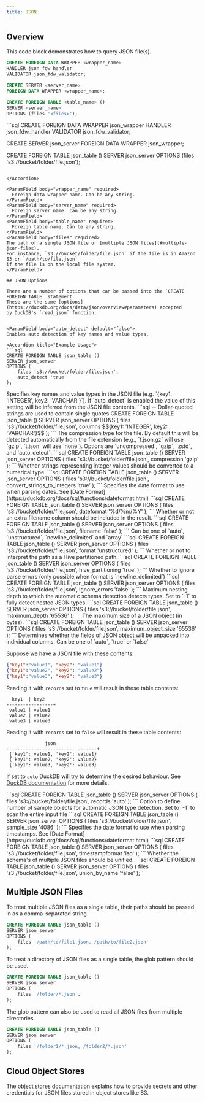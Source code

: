 ```yaml
---
title: JSON
---
```


## Overview

This code block demonstrates how to query JSON file(s).

```sql
CREATE FOREIGN DATA WRAPPER <wrapper_name>
HANDLER json_fdw_handler
VALIDATOR json_fdw_validator;

CREATE SERVER <server_name>
FOREIGN DATA WRAPPER <wrapper_name>;

CREATE FOREIGN TABLE <table_name> ()
SERVER <server_name>
OPTIONS (files '<files>');
```

<Accordion title="Example Usage">
```sql
CREATE FOREIGN DATA WRAPPER json_wrapper
HANDLER json_fdw_handler
VALIDATOR json_fdw_validator;

CREATE SERVER json_server
FOREIGN DATA WRAPPER json_wrapper;

CREATE FOREIGN TABLE json_table ()
SERVER json_server
OPTIONS (files 's3://bucket/folder/file.json');

````

</Accordion>

<ParamField body="wrapper_name" required>
  Foreign data wrapper name. Can be any string.
</ParamField>
<ParamField body="server_name" required>
  Foreign server name. Can be any string.
</ParamField>
<ParamField body="table_name" required>
  Foreign table name. Can be any string.
</ParamField>
<ParamField body="files" required>
The path of a single JSON file or [multiple JSON files](#multiple-json-files).
For instance, `s3://bucket/folder/file.json` if the file is in Amazon S3 or `/path/to/file.json`
if the file is on the local file system.
</ParamField>

## JSON Options

There are a number of options that can be passed into the `CREATE FOREIGN TABLE` statement.
These are the same [options](https://duckdb.org/docs/data/json/overview#parameters) accepted
by DuckDB's `read_json` function.


<ParamField body="auto_detect" default="false">
Enables auto detection of key names and value types.

<Accordion title="Example Usage">
```sql
CREATE FOREIGN TABLE json_table ()
SERVER json_server
OPTIONS (
    files 's3://bucket/folder/file.json',
    auto_detect 'true'
);
````

</Accordion>

</ParamField>

<ParamField body="columns" default="NULL">
Specifies key names and value types in the JSON file (e.g. `{key1: 'INTEGER', key2: 'VARCHAR'}`). If `auto_detect` is enabled the value of this setting will be inferred from the JSON file contents.

<Accordion title="Example Usage">
```sql
-- Dollar-quoted strings are used to contain single quotes
CREATE FOREIGN TABLE json_table ()
SERVER json_server
OPTIONS (
    files 's3://bucket/folder/file.json',
    columns $${key1: 'INTEGER', key2: 'VARCHAR'}$$
);
```
</Accordion>
</ParamField>

<ParamField body="compression" default="auto_detect">
The compression type for the file. By default this will be detected automatically from the file extension (e.g., `t.json.gz` will use `gzip`, `t.json` will use `none`). Options are `uncompressed`, `gzip`, `zstd`, and `auto_detect`.

<Accordion title="Example Usage">
```sql
CREATE FOREIGN TABLE json_table ()
SERVER json_server
OPTIONS (
    files 's3://bucket/folder/file.json',
    compression 'gzip'
);
```
</Accordion>
</ParamField>

<ParamField body="convert_strings_to_integers" default="false">
Whether strings representing integer values should be converted to a numerical type.

<Accordion title="Example Usage">
```sql
CREATE FOREIGN TABLE json_table ()
SERVER json_server
OPTIONS (
    files 's3://bucket/folder/file.json',
    convert_strings_to_integers 'true'
);
```
</Accordion>
</ParamField>

<ParamField body="dateformat" default="iso">
Specifies the date format to use when parsing dates. See [Date Format](https://duckdb.org/docs/sql/functions/dateformat.html)

<Accordion title="Example Usage">
```sql
CREATE FOREIGN TABLE json_table ()
SERVER json_server
OPTIONS (
    files 's3://bucket/folder/file.json',
    dateformat '%d/%m/%Y'
);
```
</Accordion>
</ParamField>

<ParamField body="filename" default="false">
Whether or not an extra filename column should be included in the result.

<Accordion title="Example Usage">
```sql
CREATE FOREIGN TABLE json_table ()
SERVER json_server
OPTIONS (
    files 's3://bucket/folder/file.json',
    filename 'false'
);
```
</Accordion>
</ParamField>

<ParamField body="format" default="array">
Can be one of `auto`, `unstructured`, `newline_delimited` and `array`

<Accordion title="Example Usage">
```sql
CREATE FOREIGN TABLE json_table ()
SERVER json_server
OPTIONS (
    files 's3://bucket/folder/file.json',
    format 'unstructured'
);
```
</Accordion>
</ParamField>

<ParamField body="hive_partitioning" default="false">
Whether or not to interpret the path as a Hive partitioned path.

<Accordion title="Example Usage">
```sql
CREATE FOREIGN TABLE json_table ()
SERVER json_server
OPTIONS (
    files 's3://bucket/folder/file.json',
    hive_partitioning 'true'
);
```
</Accordion>
</ParamField>

<ParamField body="ignore_errors" default="false">
Whether to ignore parse errors (only possible when format is `newline_delimited`)

<Accordion title="Example Usage">
```sql
CREATE FOREIGN TABLE json_table ()
SERVER json_server
OPTIONS (
    files 's3://bucket/folder/file.json',
    ignore_errors 'false'
);
```
</Accordion>
</ParamField>

<ParamField body="maximum_depth" default="-1">
Maximum nesting depth to which the automatic schema detection detects types. Set to `-1` to fully detect nested JSON types.

<Accordion title="Example Usage">
```sql
CREATE FOREIGN TABLE json_table ()
SERVER json_server
OPTIONS (
    files 's3://bucket/folder/file.json',
    maximum_depth '65536'
);
```
</Accordion>
</ParamField>

<ParamField body="maximum_object_size" default="16777216">
The maximum size of a JSON object (in bytes).

<Accordion title="Example Usage">
```sql
CREATE FOREIGN TABLE json_table ()
SERVER json_server
OPTIONS (
    files 's3://bucket/folder/file.json',
    maximum_object_size '65536'
);
```
</Accordion>
</ParamField>

<ParamField body="records" default="true">
Determines whether the fields of JSON object will be unpacked into individual columns.
Can be one of `auto`, `true` or `false`

Suppose we have a JSON file with these contents:

```json
{"key1":"value1", "key2": "value1"}
{"key1":"value2", "key2": "value2"}
{"key1":"value3", "key2": "value3"}
```

Reading it with `records` set to `true` will result in these table contents:

```csv
  key1  | key2
-----------------+
 value1 | value1
 value2 | value2
 value3 | value3
```

Reading it with `records` set to `false` will result in these table contents:

```csv
              json
---------------------------------+
 {'key1': value1, 'key2': value1}
 {'key1': value2, 'key2': value2}
 {'key1': value3, 'key2': value3}
```

If set to `auto` DuckDB will try to determine the desired behaviour. See [DuckDB documentation](https://duckdb.org/docs/data/json/overview#examples-of-records-settings) for more details.

<Accordion title="Example Usage">
```sql
CREATE FOREIGN TABLE json_table ()
SERVER json_server
OPTIONS (
    files 's3://bucket/folder/file.json',
    records 'auto'
);
```
</Accordion>
</ParamField>

<ParamField body="sample_size" default="20480">
Option to define number of sample objects for automatic JSON type detection. Set to `-1` to scan the entire input file

<Accordion title="Example Usage">
```sql
CREATE FOREIGN TABLE json_table ()
SERVER json_server
OPTIONS (
    files 's3://bucket/folder/file.json',
    sample_size '4086'
);
```
</Accordion>
</ParamField>

<ParamField body="timestampformat" default="iso">
Specifies the date format to use when parsing timestamps. See [Date Format](https://duckdb.org/docs/sql/functions/dateformat.html)

<Accordion title="Example Usage">
```sql
CREATE FOREIGN TABLE json_table ()
SERVER json_server
OPTIONS (
    files 's3://bucket/folder/file.json',
    timestampformat 'iso'
);
```
</Accordion>
</ParamField>

<ParamField body="union_by_name" default="false">
Whether the schema's of multiple JSON files should be unified.

<Accordion title="Example Usage">
```sql
CREATE FOREIGN TABLE json_table ()
SERVER json_server
OPTIONS (
    files 's3://bucket/folder/file.json',
    union_by_name 'false'
);
```
</Accordion>
</ParamField>

## Multiple JSON Files

To treat multiple JSON files as a single table, their paths should be passed in as a comma-separated
string.

```sql
CREATE FOREIGN TABLE json_table ()
SERVER json_server
OPTIONS (
    files '/path/to/file1.json, /path/to/file2.json'
);
```

To treat a directory of JSON files as a single table, the glob pattern should be used.

```sql
CREATE FOREIGN TABLE json_table ()
SERVER json_server
OPTIONS (
    files '/folder/*.json',
);
```

The glob pattern can also be used to read all JSON files from multiple directories.

```sql
CREATE FOREIGN TABLE json_table ()
SERVER json_server
OPTIONS (
    files '/folder1/*.json, /folder2/*.json'
);
```

## Cloud Object Stores

The [object stores](/ingest/object_stores) documentation explains how to provide secrets and other credentials for
JSON files stored in object stores like S3.

